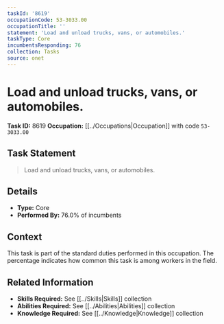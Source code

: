 ```yaml
---
taskId: '8619'
occupationCode: 53-3033.00
occupationTitle: ''
statement: 'Load and unload trucks, vans, or automobiles.'
taskType: Core
incumbentsResponding: 76
collection: Tasks
source: onet
---
```

# Load and unload trucks, vans, or automobiles.

**Task ID:** 8619
**Occupation:** [[../Occupations|Occupation]] with code `53-3033.00`

## Task Statement

> Load and unload trucks, vans, or automobiles.

## Details

- **Type:** Core
- **Performed By:** 76.0% of incumbents

## Context

This task is part of the standard duties performed in this occupation. The percentage indicates how common this task is among workers in the field.

## Related Information

- **Skills Required:** See [[../Skills|Skills]] collection
- **Abilities Required:** See [[../Abilities|Abilities]] collection
- **Knowledge Required:** See [[../Knowledge|Knowledge]] collection
